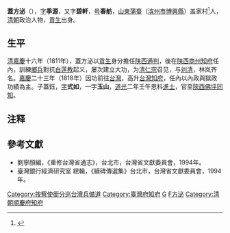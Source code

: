 {{明清人物信息框
| 姓名 = 蓋方泌
| 原名 =
| 圖片名稱= 
| 圖片大小 = 
| 圖片說明 = 
| 最高職務 = 台灣府知府
| 屆數 = 
| 國家 = 大清
| 前任 = 
| 繼任 = 
| 爵位 =
| 籍貫 = [[山东省|山東]][[蒲台县|蒲臺]]
| 族裔 = 漢族
| 旗籍 = 
| 字號 = 字季源，號碧軒
| 諡號 = 
| 出生日期 =  [[乾隆|乾隆]]三十三年（1768年）
| 出生地點 = 
| 逝世日期 = [[道光|道光]]十八年（1838年）
| 逝世地點 = 
| 陵墓 =
| 配偶 = 萬恭人
| 親屬 = 
*'''曾祖父''' 蓋越
*'''祖父''' 蓋國杰
*'''父親''' 蓋熙
*'''母親''' 靳恭人
*'''本生父''' 蓋東烈 (安徽司獄)
*'''本生母''' 王恭人
| 出身 = 
*乾隆五十六年（1791年）拔貢
| 經歷 = 
| 著作 =
}}

'''蓋方泌'''（{{bd|1768年||1838年||catIdx=G}}），[[表字|字]]'''季源'''，又字'''碧軒'''，[[号|号]]'''春舫'''，[[山东省|山東]][[蒲台县|蒲臺]]（[[滨州市|滨州市]][[博興縣|博興縣]]）盖家村<ref>{{cite web|url=http://www.bzcm.net/epaper/bzrb/html/2011-03/08/content_54522.htm|title=滨州籍台湾知府 盖方泌|publisher=滨州传媒网，来源：滨州日报|author=吴名岗|date=2011-03-08|accessdate=2010-11-20|language=Zh-hans}}{{dead link|date=2018年4月 |bot=InternetArchiveBot |fix-attempted=yes }}</ref>人，[[清朝|清朝]]政治人物，[[貢生|貢生]]出身。

==生平==
[[清|清]][[嘉慶|嘉慶]]十六年（1811年），蓋方泌以[[貢生|貢生]]身分擔任[[陕西|陕西]][[通判|通判]]，後在[[陕西|陕西]][[商州|商州]][[知府|知府]]任內，訓練[[鄉兵|鄉兵]]對抗[[白莲教|白莲教]]起义，屡次建立大功，为[[清仁宗|清仁宗]]召见，与[[刘清|刘清]]，林岚齐名。[[嘉慶|嘉慶]]二十三年（1818年）因功前往[[台灣|台灣]]，高升[[台灣知府|台灣知府]]，任內以內政與獄政功績為主。子蓋鈺，[[表字|字]]'''式如'''，一字'''玉山'''，[[道光|道光]]二年壬午恩科[[進士|進士]]，官至[[陝西|陝西]][[佛坪|佛坪]][[同知|同知]]。

== 注释 == 

<references/>

==參考文獻==
*劉寧顏編，《重修台灣省通志》，台北市，台灣省文獻委員會，1994年。
*臺灣銀行經濟研究室 總輯，《續碑傳選集》台北市，台灣省文獻委員會，1994年。

{{start box}}
{{s-off}}
{{s-before|[[鄭佐廷|鄭佐廷]]}}
{{s-title|[[台灣府知府|台灣府知府]]|1818年上任}}
{{s-after|[[鄭佐廷|鄭佐廷]]}}
{{s-before|[[鄭佐廷|鄭佐廷]]}}
{{s-title|[[台灣府知府|台灣府知府]]|1819年上任}}
{{s-after|[[徐景楊|徐景楊]]}}
{{s-before|[[徐景楊|徐景楊]]}}
{{s-title|[[台灣府知府|台灣府知府]]|1820年上任}}
{{s-after|[[毛鼎亨|毛鼎亨]]}}
{{s-before|[[汪楠|汪楠]]}}
{{s-title|[[按察使銜分巡台灣兵備道|按察使銜分巡台灣兵備道]]|1818年上任}}
{{s-after|[[汪楠|汪楠]]}}
{{s-before|[[汪楠|汪楠]]}}
{{s-title|[[按察使銜分巡台灣兵備道|按察使銜分巡台灣兵備道]]|1819年上任}}
{{s-after|[[葉世倬|葉世倬]]}}
{{end box}}
{{臺灣統治者}}

[[Category:按察使銜分巡台灣兵備道|Category:按察使銜分巡台灣兵備道]]
[[Category:臺灣府知府|Category:臺灣府知府]]
[[Category:滨州人|G]]
[[Category:蓋姓|F方泌]]
[[Category:清朝順慶府知府|Category:清朝順慶府知府]]
